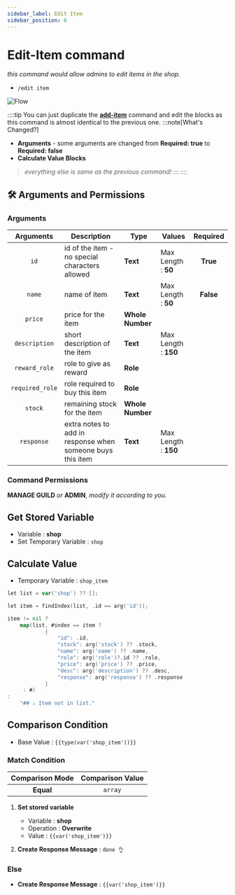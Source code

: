 ```yaml
---
sidebar_label: Edit Item
sidebar_position: 6
---
```



# Edit-Item command

*this command would allow admins to edit items in the shop.*
- `/edit item`  

![Flow](../../static/flows/eco/edit.png)  

::::tip
You can just duplicate the [**add-item**](add-item.mdx) command and edit the blocks as this command is almost identical to the previous one.
:::note[What's Changed?]
- **Arguments** - some arguments are changed from **Required: true** to **Required: false**
- **Calculate Value Blocks**

> *everything else is same as the previous command!*
:::
::::

## 🛠️ Arguments and Permissions
### Arguments
| Arguments | Description | Type | Values | Required |
| :---: | --- | --- | --- | :---: |
| `id` | id of the item - no special characters allowed | **Text** | Max Length : **50** | **True** <On className="inline-svg" /> |
| `name` | name of item | **Text** | Max Length : **50** | **False** <Off className="inline-svg" /> |
| `price` | price for the item | **Whole Number** |  | <Off className="inline-svg" /> |
| `description` | short description of the item | **Text** | Max Length : **150** | <Off className="inline-svg" /> |
| `reward_role` | role to give as reward | **Role** |  | <Off className="inline-svg" /> |
| `required_role` | role required to buy this item | **Role** |  | <Off className="inline-svg" /> |
| `stock` | remaining stock for the item | **Whole Number** |  | <Off className="inline-svg" /> |
| `response` | extra notes to add in response when someone buys this item | **Text** | Max Length : **150** | <Off className="inline-svg" /> |


### Command Permissions
**MANAGE GUILD** *or* **ADMIN**, *modify it according to you.*

## Get Stored Variable
- Variable : **shop**
- Set Temporary Variable : `shop`

## Calculate Value
- Temporary Variable : `shop_item`
```go title="Expression"
let list = var('shop') ?? [];

let item = findIndex(list, .id == arg('id'));

item != nil ?
    map(list, #index == item ?
            {
                "id": .id,
                "stock": arg('stock') ?? .stock,
                "name": arg('name') ?? .name,
                "role": arg('role')?.id ?? .role,
                "price": arg('price') ?? .price,
                "desc": arg('description') ?? .desc,
                "response": arg('response') ?? .response
            }
     : #)
:
    "## ⚠️ Item not in list."
```

## Comparison Condition
- Base Value : `{{type(var('shop_item'))}}`

### Match Condition <Match className="inline-svg" />
| Comparison Mode | Comparison Value |
| :---: | :---: |
| **Equal** | `array` |

1. **Set stored variable**
    - Variable : **shop**
    - Operation : **Overwrite**
    - Value : `{{var('shop_item')}}`  

2. **Create Response Message** : `done 👌`  

### Else <Else className="inline-svg" />
- **Create Response Message** : `{{var('shop_item')}}`